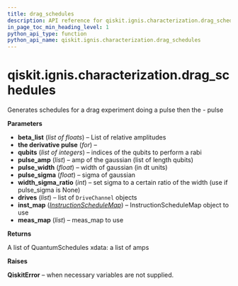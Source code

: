 ```yaml
---
title: drag_schedules
description: API reference for qiskit.ignis.characterization.drag_schedules
in_page_toc_min_heading_level: 1
python_api_type: function
python_api_name: qiskit.ignis.characterization.drag_schedules
---
```


# qiskit.ignis.characterization.drag\_schedules

<Function id="qiskit.ignis.characterization.drag_schedules" github="https://github.com/qiskit-community/qiskit-ignis/tree/stable/0.7/qiskit/ignis/characterization/calibrations/pulse_schedules.py" signature="drag_schedules(beta_list, qubits, pulse_amp, pulse_width, pulse_sigma=None, width_sigma_ratio=4, drives=None, inst_map=None, meas_map=None)">
  Generates schedules for a drag experiment doing a pulse then the - pulse

  **Parameters**

  *   **beta\_list** (*list of floats*) – List of relative amplitudes
  *   **the derivative pulse** (*for*) –
  *   **qubits** (*list of integers*) – indices of the qubits to perform a rabi
  *   **pulse\_amp** (*list*) – amp of the gaussian (list of length qubits)
  *   **pulse\_width** (*float*) – width of gaussian (in dt units)
  *   **pulse\_sigma** (*float*) – sigma of gaussian
  *   **width\_sigma\_ratio** (*int*) – set sigma to a certain ratio of the width (use if pulse\_sigma is None)
  *   **drives** (*list*) – list of `DriveChannel` objects
  *   **inst\_map** ([*InstructionScheduleMap*](qiskit.pulse.InstructionScheduleMap "qiskit.pulse.InstructionScheduleMap")) – InstructionScheduleMap object to use
  *   **meas\_map** (*list*) – meas\_map to use

  **Returns**

  A list of QuantumSchedules xdata: a list of amps

  **Raises**

  **QiskitError** – when necessary variables are not supplied.
</Function>

